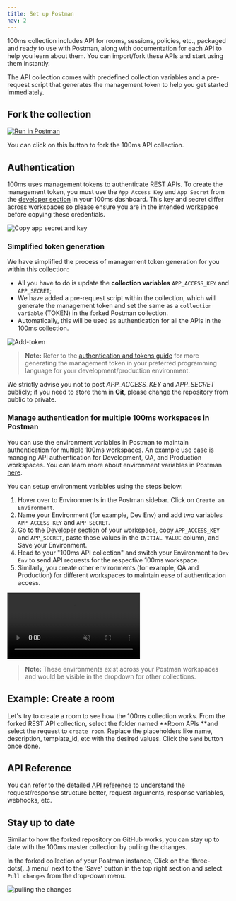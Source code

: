 ```yaml
---
title: Set up Postman
nav: 2
---
```


100ms collection includes API for rooms, sessions, policies, etc., packaged and ready to use with Postman, along with documentation for each API to help you learn about them. You can import/fork these APIs and start using them instantly.

The API collection comes with predefined collection variables and a pre-request script that generates the management token to help you get started immediately.

## Fork the collection

[![Run in Postman](https://run.pstmn.io/button.svg)](https://god.gw.postman.com/run-collection/22726679-47dcd974-29d5-4965-a35b-bf9b74a8b25a?action=collection%2Ffork&collection-url=entityId%3D22726679-47dcd974-29d5-4965-a35b-bf9b74a8b25a%26entityType%3Dcollection%26workspaceId%3Dd9145dd6-337b-4761-81d6-21a30b4147a2)

You can click on this button to fork the 100ms API collection.

## Authentication

100ms uses management tokens to authenticate REST APIs. To create the management token, you must use the `App Access Key` and `App Secret` from the [developer section](https://dashboard.100ms.live/developer) in your 100ms dashboard. This key and secret differ across workspaces so please ensure you are in the intended workspace before copying these credentials.

![Copy app secret and key](/docs/v2/app-key-secret.png)

### Simplified token generation

We have simplified the process of management token generation for you within this collection:

-   All you have to do is update the **collection variables** `APP_ACCESS_KEY` and `APP_SECRET`;
-   We have added a pre-request script within the collection, which will generate the management token and set the same as a `collection variable` (TOKEN) in the forked Postman collection.
-   Automatically, this will be used as authentication for all the APIs in the 100ms collection.

![Add-token](/docs/v2/token.png)

> **Note:** Refer to the [authentication and tokens guide](https://100ms.live/docs/server-side/v2/introduction/authentication-and-tokens#code-sample-generate-management-token) for more generating the management token in your preferred programming language for your development/production environment.

<Note type="warning">
    We strictly advise you not to post <i>APP_ACCESS_KEY</i> and <i>APP_SECRET</i> publicly; if you
    need to store them in <strong>Git</strong>, please change the repository from public to private.
</Note>

### Manage authentication for multiple 100ms workspaces in Postman

You can use the environment variables in Postman to maintain authentication for multiple 100ms workspaces. An example use case is managing API authentication for Development, QA, and Production workspaces. You can learn more about environment variables in Postman [here](https://learning.postman.com/docs/sending-requests/variables/).

You can setup environment variables using the steps below:

1. Hover over to Environments in the Postman sidebar. Click on `Create an Environment`.
2. Name your Environment (for example, Dev Env) and add two variables `APP_ACCESS_KEY` and `APP_SECRET`.
3. Go to the [Developer section](https://dashboard.100ms.live/developer) of your workspace, copy `APP_ACCESS_KEY` and `APP_SECRET`, paste those values in the `INITIAL VALUE` column, and Save your Environment.
4. Head to your "100ms API collection" and switch your Environment to `Dev Env` to send API requests for the respective 100ms workspace.
5. Similarly, you create other environments (for example, QA and Production) for different workspaces to maintain ease of authentication access.

<video loop="true" autoplay="autoPlay" controls="controls" id="vid" muted>
    <source src="/docs/guides/env-vars.mp4" type="video/mp4" />
</video>
<br />

> **Note:** These environments exist across your Postman workspaces and would be visible in the dropdown for other collections.

## Example: Create a room

Let's try to create a room to see how the 100ms collection works. From the forked REST API collection, select the folder named **Room APIs **and select the request to `create room`. Replace the placeholders like name, description, template_id, etc with the desired values. Click the `Send` button once done.

## API Reference

You can refer to the detailed[ API reference](/server-side/v2/Rooms/object) to understand the request/response structure better, request arguments, response variables, webhooks, etc.

## Stay up to date

Similar to how the forked repository on GitHub works, you can stay up to date with the 100ms master collection by pulling the changes.

In the forked collection of your Postman instance, Click on the 'three-dots(...) menu' next to the 'Save' button in the top right section and select `Pull changes` from the drop-down menu.

![pulling the changes](/docs/v2/pull-changes.png)
